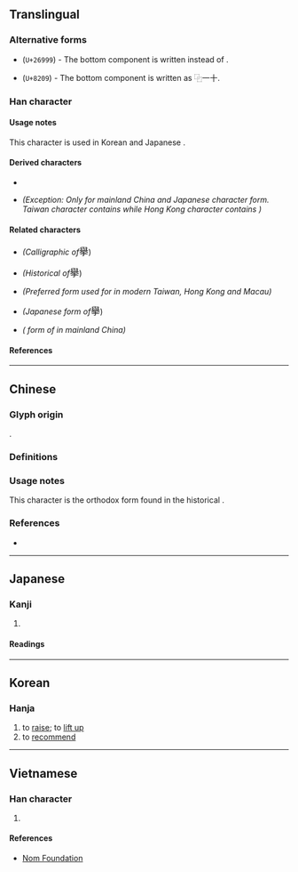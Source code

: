 {{also|𭢅|𦦙|舉|挙|举}}
{{character info/new}}
==Translingual==
{{CJKV-forms|舉|举|挙|擧}}

===Alternative forms===
* {{l|mul|[[𦦙]]}} (<code>U+26999</code>) - The bottom component is written {{l|mul|丰}} instead of {{l|mul|手}}.
* {{l|mul|[[舉]]}} (<code>U+8209</code>) - The bottom component is written as ⿻一十.

===Han character===
{{Han char|rn=64|rad=手|as=14|asmj+=13|sn=18|snmj+=17|four=77502|canj=HCQ,XHCQ|ids=⿱與手}}

====Usage notes====
This character is used in Korean {{w|hanja}} and Japanese {{w|kyūjitai}}.

====Derived characters====
* {{l|mul|[[㩮]], [[欅]], [[𪼰]], [[𮂥]], [[𮒾]], [[㐦]]}}
* {{l|mul|[[襷]]}} ''(Exception: Only for mainland China and Japanese character form. Taiwan character contains {{l|mul|舉}} while Hong Kong character contains {{l|mul|𦦙}})''

====Related characters====
* {{l|mul|[[𭢅]]}} ''(Calligraphic {{w|Variant Chinese character|variant}} of ''<big>擧</big>)
* {{l|mul|[[𦦙]]}} ''(Historical {{w|Variant Chinese character|variant}} of ''<big>擧</big>)
* {{l|mul|[[舉]]}} ''(Preferred form used for {{w|Traditional Chinese|traditional Chinese}} in modern Taiwan, Hong Kong and Macau)''
* {{l|mul|[[挙]]}} ''(Japanese {{w|shinjitai}} form of ''<big>擧</big>)
* {{l|mul|[[举]]}} ''({{w|Simplified Chinese|Simplified}} form of {{l|mul|舉}} in mainland China)''

====References====
{{Han ref|kx=0460.100|dkj=12863|dj=0808.300|hdz=31966.010|uh=64E7}}

----

==Chinese==

===Glyph origin===
{{Han etym}}
{{Han compound|與|手|c1=p|c2=s|t2=hand|ls=psc}}.

===Definitions===
{{zh-see|舉|vt}}

===Usage notes===
This character is the orthodox form found in the historical {{w|Kangxi dictionary}}.

===References===
* {{R:twedu|A03400-003#24}}

----

==Japanese==
{{ja-kanji forms|挙|擧}}

===Kanji===
{{ja-kanji|grade=|rs=手14|shin=挙}}

# {{ja-kyu sp|挙}}

====Readings====
{{ja-readings
|goon=こ
|kanon=きょ
|kun=あ-げる, あ-がる, こぞ-る
}}

----

==Korean==

===Hanja===
{{ko-hanja|hangeul=거|eumhun=|rv=geo|mr=kŏ|y=ke}}

# to [[raise]]; to [[lift up]]
# to [[recommend]]

----

==Vietnamese==

===Han character===
{{vi-hantu|rs=手14|[[cử]], [[cửa]]}}

# {{defn|lang=vi|sort=手14}}

====References====
* [http://nomfoundation.org/common/nom_details.php?codepoint=64E7 Nom Foundation]